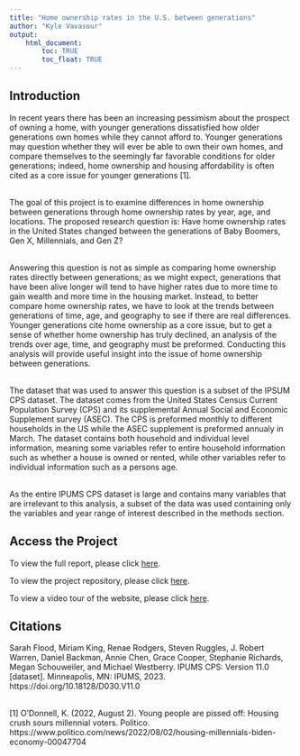 ```yaml
---
title: "Home ownership rates in the U.S. between generations"
author: "Kyle Vavasour"
output: 
    html_document:
        toc: TRUE
        toc_float: TRUE
---
```


## Introduction

In recent years there has been an increasing pessimism about the prospect of 
owning a home, with younger generations dissatisfied how older generations
own homes while they cannot afford to. Younger generations may question whether
they will ever be able to own their own homes, and compare themselves to 
the seemingly far favorable conditions for older generations; indeed, home 
ownership and housing affordability is often cited as a core issue for
younger generations [1].

\
The goal of this project is to 
examine differences in home ownership between generations through home ownership rates by 
year, age, and locations. The proposed research question is: Have home ownership rates in 
the United States changed between the generations of Baby Boomers, Gen X, Millennials, 
and Gen Z?

\
Answering this question is not as simple as comparing home ownership rates directly
between generations; as we might expect, generations that have been alive longer will
tend to have higher rates due to more time to gain wealth and more time in the housing
market. Instead, to better compare home ownership rates, we have to look at the trends
between generations of time, age, and geography to see if there are real differences.
Younger generations cite home ownership as a core issue, but to get a sense of
whether home ownership has truly declined, an analysis of the trends over age, 
time, and geography must be preformed. Conducting this analysis will provide
useful insight into the issue of home ownership between generations.

\
The dataset that was used to answer this question is a subset of the 
IPSUM CPS dataset. The dataset comes from the United States
Census Current Population Survey (CPS) and its supplemental Annual Social and 
Economic Supplement survey (ASEC). The CPS is preformed monthly to different
households in the US while the ASEC supplement is preformed annualy in March.
The dataset contains both household and individual level information, meaning
some variables refer to entire household information such as whether a house
is owned or rented, while other variables refer to individual information
such as a persons age.

\
As the entire IPUMS CPS dataset is large and contains many variables
that are irrelevant to this analysis, a subset of the data was used containing
only the variables and year range of interest described in the methods section.

## Access the Project

To view the full report, please click [here](https://github.com/KyleVav/JSC370-Final-Project/blob/main/report.pdf).

To view the project repository, please click [here](https://github.com/KyleVav/JSC370-Final-Project).

To view a video tour of the website, please click [here](https://drive.google.com/file/d/1ewmYf7QtHn_64Rap_fhGT5azFlwAlZ8G/view?usp=sharing).

## Citations

Sarah Flood, Miriam King, Renae Rodgers, Steven Ruggles, J. Robert Warren,
Daniel Backman, Annie Chen, Grace Cooper, Stephanie Richards, Megan
Schouweiler, and Michael Westberry. IPUMS CPS: Version 11.0 [dataset].
Minneapolis, MN: IPUMS, 2023. https://doi.org/10.18128/D030.V11.0

\
[1] O’Donnell, K. (2022, August 2). Young people are pissed off: Housing crush sours millennial voters. Politico. https://www.politico.com/news/2022/08/02/housing-millennials-biden-economy-00047704 